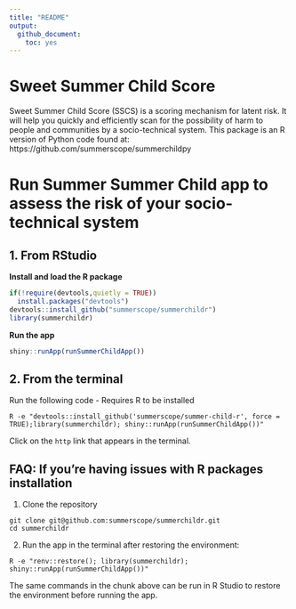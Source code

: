```yaml
---
title: "README"
output: 
  github_document:
    toc: yes
---
```


# Sweet Summer Child Score

Sweet Summer Child Score (SSCS) is a scoring mechanism for latent risk. It will help you quickly and efficiently scan for the possibility of harm to people and communities by a socio-technical system. This package is an R version of Python code found at: https://github.com/summerscope/summerchildpy

# Run Summer Summer Child app to assess the risk of your socio-technical system

## 1. From RStudio

**Install and load the R package**

```r
if(!require(devtools,quietly = TRUE))
  install.packages("devtools")
devtools::install_github("summerscope/summerchildr")
library(summerchildr)
```

**Run the app**

```r
shiny::runApp(runSummerChildApp())
```


## 2. From the terminal

Run the following code - Requires R to be installed

```
R -e "devtools::install_github('summerscope/summer-child-r', force = TRUE);library(summerchildr); shiny::runApp(runSummerChildApp())"
```

Click on the `http` link that appears in the terminal.

## FAQ: If you're having issues with R packages installation

1. Clone the repository

```
git clone git@github.com:summerscope/summerchildr.git
cd summerchildr
```

2. Run the app in the terminal after restoring the environment:

```
R -e "renv::restore(); library(summerchildr); shiny::runApp(runSummerChildApp())"
```

The same commands in the chunk above can be run in R Studio to restore the environment before running the app.
